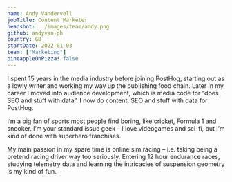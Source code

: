 ```yaml
---
name: Andy Vandervell
jobTitle: Content Marketer
headshot: ../images/team/andy.png
github: andyvan-ph
country: GB
startDate: 2022-01-03
team: ["Marketing"]
pineappleOnPizza: false
---
```


I spent 15 years in the media industry before joining PostHog, starting out as a lowly writer and working my way up the publishing food chain. Later in my career I moved into audience development, which is media code for “does SEO and stuff with data”. I now do content, SEO and stuff with data for PostHog.

I’m a big fan of sports most people find boring, like cricket, Formula 1 and snooker. I’m your standard issue geek – I love videogames and sci-fi, but I’m kind of done with superhero franchises. 

My main passion in my spare time is online sim racing – i.e. taking being a pretend racing driver way too seriously. Entering 12 hour endurance races, studying telemetry data and learning the intricacies of suspension geometry is my kind of fun.

